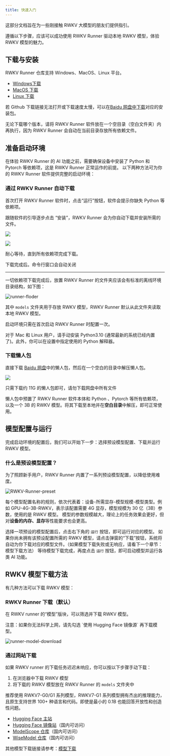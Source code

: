 ```yaml
---
title: 快速入门
---
```


这部分文档旨在为一些刚接触 RWKV 大模型的朋友们提供指引。

遵循以下步骤，应该可以成功使用 RWKV Runner 驱动本地 RWKV 模型，体验 RWKV 模型的魅力。

## 下载与安装

RWKV Runner 仓库支持 Windows、MacOS、Linux 平台。

- [Windows下载](https://github.com/josStorer/RWKV-Runner/releases/latest/download/RWKV-Runner_windows_x64.exe)
- [MacOS 下载](https://github.com/josStorer/RWKV-Runner/releases/latest/download/RWKV-Runner_macos_universal.zip)
- [Linux 下载](https://github.com/josStorer/RWKV-Runner/releases/latest/download/RWKV-Runner_linux_x64) 

若 Github 下载链接无法打开或下载速度太慢，可以在[Baidu 网盘中下载](https://pan.baidu.com/s/1zdzZ_a0uM3gDqi6pXIZVAA?pwd=1111)对应的安装包。

<CallOut type="warning" >
无论下载哪个版本，请将 RWKV Runner 软件放在一个空目录（空白文件夹）内再执行，因为 RWKV Runner 会自动在当前目录存放所有依赖文件。
</CallOut>

## 准备启动环境

<CallOut type="warning" >
在体验 RWKV Runner 的 AI 功能之前，需要确保设备中安装了 Python 和 Pytorch 等依赖项，这是 RWKV Runner 正常运作的前提。
</CallOut>
以下两种方法可为你的 RWKV Runner 软件提供完整的启动环境：

### 通过 RWKV Runner 自动下载

首次打开 RWKV Runner 软件时，点击“运行”按钮，软件会提示你缺失 Python 等依赖项。

跟随软件的引导逐步点击 “安装”，RWKV Runner 会为你自动下载并安装所需的文件。

![](./imgs/download-ref.gif)

![](./imgs/RWKVRunner-dl.jpg)

耐心等待，直到所有依赖项完成下载。

<CallOut type="info">
    下载完成后。命令行窗口会自动关闭
</CallOut>

---

一切依赖项下载完成后，放置 RWKV Runner 的文件夹应该会有标准的离线环境目录结构，如下图：

![runner-floder](./imgs/runner-floder.png)

其中 `models` 文件夹用于存放 RWKV 模型，RWKV Runner 默认从此文件夹读取本地 RWKV 模型。

<CallOut type="info">
启动环境只需在首次启动 RWKV Runner 时配置一次。
</CallOut>

对于 Mac 和 Linux 用户，请手动安装 Python3.10 (通常最新的系统已经内置了)。此外，你可以在设置中指定使用的 Python 解释器。

### 下载懒人包

直接下载 [Baidu 网盘](https://pan.baidu.com/s/1zdzZ_a0uM3gDqi6pXIZVAA?pwd=1111)中的懒人包，然后在一个空白的目录中解压懒人包。

![](./imgs/runner-download-lazypackage.png)

<CallOut type="error">
只需下载约 11G 的懒人包即可，请勿下载网盘中所有文件
</CallOut>

懒人包中预置了 RWKV Runner 软件本体和 Python 、Pytorch 等所有依赖项，以及一个 3B 的 RWKV 模型。将其下载至本地并在**空白目录**中解压，即可正常使用。


## 模型配置与运行

完成启动环境的配置后，我们可以开始下一步：选择预设模型配置、下载并运行 RWKV 模型。

### 什么是预设模型配置？

为了照顾新手用户，RWKV Runner 内置了一系列预设模型配置，以降低使用难度。

![RWKV-Runner-preset](./imgs/RWKV-Runner-preset.png)

每个模型配置名称的规则，依次代表着：设备-所需显存-模型规模-模型类型。例如 GPU-4G-3B-RWKV，表示该配置需要 4G 显存，模型规模为 30 亿（3B）参数，使用的是 RWKV 模型。
模型的参数规模越大，理论上的任务效果会更好，但对**设备的内存、显存**等性能要求也会更高。

选择一项预设的模型配置后，点击右下角的 `运行` 按钮，即可运行对应的模型。
<CallOut type="tips">
如果你尚未拥有该预设配置所需的 RWKV 模型，请点击弹窗的“下载”按钮，系统将自动为你下载对应的模型文件。（如果模型下载失败或无响应，请看下一个章节：模型下载方法）
</CallOut>
等待模型下载完成，再度点击 `运行` 按钮，即可启动模型并运行各类 AI 功能。

## RWKV 模型下载方法

有几种方法可以下载 RWKV 模型：

### RWKV Runner 下载（默认）

在 RWKV runner 的“模型”版块，可以筛选并下载 RWKV 模型。

<CallOut type="warning" >
注意：如果你无法科学上网，请先勾选 `使用 Hugging Face 镜像源` 再下载模型。
</CallOut>

![runner-model-download](./imgs/runner-model-download.gif)

### 通过网站下载

如果 RWKV runner 的下载任务迟迟未响应，你可以按以下步骤手动下载：

1. 在浏览器中下载 RWKV 模型
2. 将下载的 RWKV 模型放在 RWKV Runner 的 `models` 文件夹中

<CallOut type="tips">

推荐使用 RWKV7-G0/G1 系列模型，RWKV7-G1 系列模型拥有杰出的推理能力，且原生支持世界 100+ 种语言和代码。即使是最小的 0.1B 也能回答开放性和创造性问题。

- [Hugging Face 主站](https://huggingface.co/BlinkDL/rwkv7-g1/tree/main)
- [Hugging Face 镜像站](https://hf-mirror.com/BlinkDL/rwkv7-g1/tree/main)（国内可访问）
- [ModelScope 仓库](https://modelscope.cn/models/Blink_DL/rwkv7-g1/files)（国内可访问）
- [WiseModel 仓库](https://wisemodel.cn/models/rwkv4fun/RWKV-7-G1/file)（国内可访问）

其他模型下载链接请参考：[模型下载](../../basic/Model-Download)
</CallOut>

